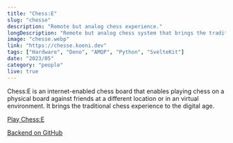 ```yaml
---
title: "Chess:E"
slug: "chesse"
description: "Remote but analog chess experience."
longDescription: "Remote but analog chess system that brings the traditional chess experience to the digital age."
image: "chesse.webp"
link: "https://chesse.koeni.dev"
tags: ["Hardware", "Deno", "AMQP", "Python", "SvelteKit"]
date: "2023/05"
category: "people"
live: true
---
```


<p>
  Chess:E is an internet-enabled chess board that enables playing chess on a physical board
  against friends at a different location or in an virtual environment. It brings the traditional
  chess experience to the digital age.
</p>
<div class="pt-4 pb-2 flex gap-2 flex-wrap">
  <div class="group">
    <a
      href="https://pawn-hub.de/"
      target="_blank"
      class="inline-block elevated-card-hoverable elevated-1 h-8 w-fit">
      <div
        class="border-l-4 border-t-4 border-r-2 border-b-2 border-black h-full w-full flex items-center justify-center px-12">
        <p class="group-hover:underline underline-offset-[0.3rem] decoration-[0.125rem]">
          Play Chess:E
        </p>
      </div>
    </a>
  </div>
  <div class="group">
    <a
      href="https://github.com/PawnHubChess/backend"
      target="_blank"
      class="inline-block elevated-card-hoverable elevated-1 h-8 w-fit">
      <div
        class="border-l-4 border-t-4 border-r-2 border-b-2 border-black h-full w-full flex items-center justify-center px-12">
        <p class="group-hover:underline underline-offset-[0.3rem] decoration-[0.125rem]">
          Backend on GitHub
        </p>
      </div>
    </a>
  </div>
</div>